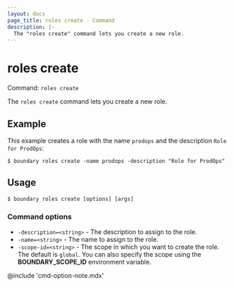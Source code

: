 ```yaml
---
layout: docs
page_title: roles create - Command
description: |-
  The "roles create" command lets you create a new role.
---
```


# roles create

Command: `roles create`

The `roles create` command lets you create a new role.

## Example

This example creates a role with the name `prodops` and the description `Role for ProdOps`:

```shell-session
$ boundary roles create -name prodops -description "Role for ProdOps"
```

## Usage

<CodeBlockConfig hideClipboard>

```shell-session
$ boundary roles create [options] [args]
```

</CodeBlockConfig>

### Command options

- `-description=<string>` - The description to assign to the role.
- `-name=<string>` - The name to assign to the role.
- `-scope-id=<string>` - The scope in which you want to create the role.
The default is `global`.
You can also specify the scope using the **BOUNDARY_SCOPE_ID** environment variable.

@include 'cmd-option-note.mdx'
